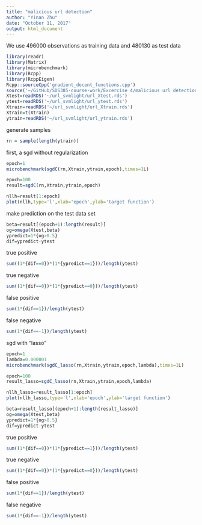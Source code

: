 ```yaml
---
title: "malicious url detection"
author: "Yinan Zhu"
date: "October 11, 2017"
output: html_document
---
```

We use 496000 observations as training data and 480130 as test data
```r
library(readr)
library(Matrix)
library(microbenchmark)
library(Rcpp)
library(RcppEigen)
Rcpp::sourceCpp('gradient_decent_functions.cpp')
source('~/GitHub/SDS385-course-work/Excercise 4/malicious url detection/gradient decent functions.R')
Xtest=readRDS('~/url_svmlight/url_Xtest.rds')
ytest=readRDS('~/url_svmlight/url_ytest.rds')
Xtrain=readRDS('~/url_svmlight/url_Xtrain.rds')
Xtrain=t(Xtrain)
ytrain=readRDS('~/url_svmlight/url_ytrain.rds')
```

generate samples
```r
rn = sample(length(ytrain))
```

first, a sgd without regularization
```r
epoch=1
microbenchmark(sgdC(rn,Xtrain,ytrain,epoch),times=1L)
```
```r
epoch=100
result=sgdC(rn,Xtrain,ytrain,epoch)
```
```r
nllh=result[1:epoch]
plot(nllh,type='l',xlab='epoch',ylab='target function')
```
make prediction on the test data set

```r
beta=result[(epoch+1):length(result)]
og=omega(Xtest,beta)
ypredict=1*{og>0.5}
dif=ypredict-ytest
```

true positive
```r
sum((1*{dif==0})*(1*{ypredict==1}))/length(ytest)
```
true negative
```r
sum((1*{dif==0})*(1*{ypredict==0}))/length(ytest)
```
false positive
```r
sum(1*{dif==1})/length(ytest)
```

false negative
```r
sum(1*{dif==-1})/length(ytest)
```


sgd with "lasso"
```r
epoch=1
lambda=0.000001
microbenchmark(sgdC_lasso(rn,Xtrain,ytrain,epoch,lambda),times=1L)
```
```r
epoch=100
result_lasso=sgdC_lasso(rn,Xtrain,ytrain,epoch,lambda)
```
```r
nllh_lasso=result_lasso[1:epoch]
plot(nllh_lasso,type='l',xlab='epoch',ylab='target function')
```
```r
beta=result_lasso[(epoch+1):length(result_lasso)]
og=omega(Xtest,beta)
ypredict=1*{og>0.5}
dif=ypredict-ytest
```
true positive
```r
sum((1*{dif==0})*(1*{ypredict==1}))/length(ytest)
```
true negative
```r
sum((1*{dif==0})*(1*{ypredict==0}))/length(ytest)
```
false positive
```r
sum(1*{dif==1})/length(ytest)
```

false negative
```r
sum(1*{dif==-1})/length(ytest)
```
